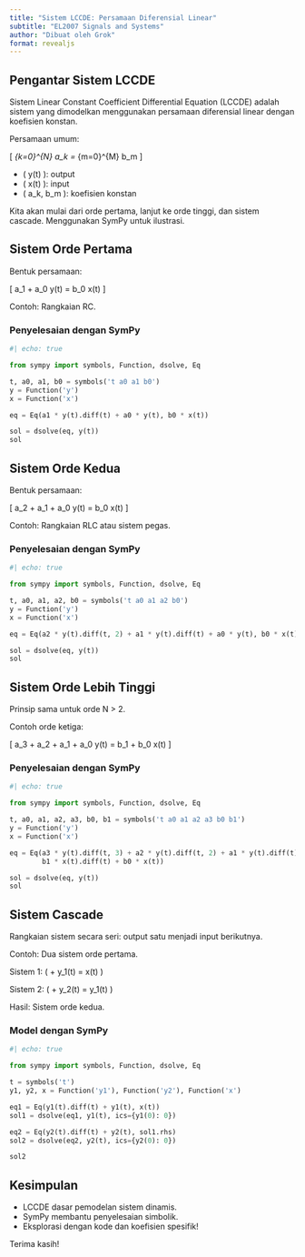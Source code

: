 ```yaml
---
title: "Sistem LCCDE: Persamaan Diferensial Linear"
subtitle: "EL2007 Signals and Systems"
author: "Dibuat oleh Grok"
format: revealjs
---
```


## Pengantar Sistem LCCDE

Sistem Linear Constant Coefficient Differential Equation (LCCDE) adalah sistem yang dimodelkan menggunakan persamaan diferensial linear dengan koefisien konstan.

Persamaan umum:

\[
\sum_{k=0}^{N} a_k \frac{d^k y(t)}{dt^k} = \sum_{m=0}^{M} b_m \frac{d^m x(t)}{dt^m}
\]

- \( y(t) \): output
- \( x(t) \): input
- \( a_k, b_m \): koefisien konstan

Kita akan mulai dari orde pertama, lanjut ke orde tinggi, dan sistem cascade. Menggunakan SymPy untuk ilustrasi.

## Sistem Orde Pertama

Bentuk persamaan:

\[
a_1 \frac{dy(t)}{dt} + a_0 y(t) = b_0 x(t)
\]

Contoh: Rangkaian RC.

### Penyelesaian dengan SymPy

```python
#| echo: true

from sympy import symbols, Function, dsolve, Eq

t, a0, a1, b0 = symbols('t a0 a1 b0')
y = Function('y')
x = Function('x')

eq = Eq(a1 * y(t).diff(t) + a0 * y(t), b0 * x(t))

sol = dsolve(eq, y(t))
sol
```

## Sistem Orde Kedua

Bentuk persamaan:

\[
a_2 \frac{d^2 y(t)}{dt^2} + a_1 \frac{dy(t)}{dt} + a_0 y(t) = b_0 x(t)
\]

Contoh: Rangkaian RLC atau sistem pegas.

### Penyelesaian dengan SymPy

```python
#| echo: true

from sympy import symbols, Function, dsolve, Eq

t, a0, a1, a2, b0 = symbols('t a0 a1 a2 b0')
y = Function('y')
x = Function('x')

eq = Eq(a2 * y(t).diff(t, 2) + a1 * y(t).diff(t) + a0 * y(t), b0 * x(t))

sol = dsolve(eq, y(t))
sol
```

## Sistem Orde Lebih Tinggi

Prinsip sama untuk orde N > 2.

Contoh orde ketiga:

\[
a_3 \frac{d^3 y(t)}{dt^3} + a_2 \frac{d^2 y(t)}{dt^2} + a_1 \frac{dy(t)}{dt} + a_0 y(t) = b_1 \frac{d x(t)}{dt} + b_0 x(t)
\]

### Penyelesaian dengan SymPy

```python
#| echo: true

from sympy import symbols, Function, dsolve, Eq

t, a0, a1, a2, a3, b0, b1 = symbols('t a0 a1 a2 a3 b0 b1')
y = Function('y')
x = Function('x')

eq = Eq(a3 * y(t).diff(t, 3) + a2 * y(t).diff(t, 2) + a1 * y(t).diff(t) + a0 * y(t),
        b1 * x(t).diff(t) + b0 * x(t))

sol = dsolve(eq, y(t))
sol
```

## Sistem Cascade

Rangkaian sistem secara seri: output satu menjadi input berikutnya.

Contoh: Dua sistem orde pertama.

Sistem 1: \( \frac{dy_1(t)}{dt} + y_1(t) = x(t) \)

Sistem 2: \( \frac{dy_2(t)}{dt} + y_2(t) = y_1(t) \)

Hasil: Sistem orde kedua.

### Model dengan SymPy

```python
#| echo: true

from sympy import symbols, Function, dsolve, Eq

t = symbols('t')
y1, y2, x = Function('y1'), Function('y2'), Function('x')

eq1 = Eq(y1(t).diff(t) + y1(t), x(t))
sol1 = dsolve(eq1, y1(t), ics={y1(0): 0})

eq2 = Eq(y2(t).diff(t) + y2(t), sol1.rhs)
sol2 = dsolve(eq2, y2(t), ics={y2(0): 0})

sol2
```

## Kesimpulan

- LCCDE dasar pemodelan sistem dinamis.
- SymPy membantu penyelesaian simbolik.
- Eksplorasi dengan kode dan koefisien spesifik!

Terima kasih!